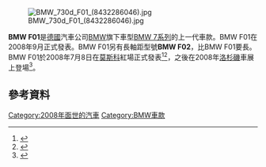 [[File:BMW_730d_F01_(8432286046).jpg|thumb]]

'''BMW F01'''是[[德國|德國]]汽車公司[[BMW|BMW]]旗下車型[[BMW_7系列|BMW 7系列]]的上一代車款。BMW F01在2008年9月正式發表。BMW F01另有長軸距型號'''BMW F02'''，比BMW F01要長{{convert|14|cm|in|1|abbr=on}}。BMW F01於2008年7月8日在[[莫斯科|莫斯科]]紅場正式發表<ref>{{cite web |author=Back to post |url=http://www.autoblog.com/2008/07/14/bmw-7-series-gets-ballsy-unveiling-in-russia/ |title=BMW 7 Series gets ballsy unveiling in Russia |publisher=Autoblog |date=2008-07-14 |accessdate=2009-04-12 |archive-date=2008-08-24 |archive-url=https://web.archive.org/web/20080824062254/http://www.autoblog.com/2008/07/14/bmw-7-series-gets-ballsy-unveiling-in-russia/ |dead-url=no }}</ref><ref>{{cite web|url=https://www.press.bmwgroup.com/pressclub/p/pcgl/pressDetail.html?title=bmw-presents-new-bmw-7-series-in-a-fascinating-installation-on-red-square-in-moscow&outputChannelId=6&id=T0012019EN&left_menu_item=node__7628|title=BMW presents new BMW 7 Series in a fascinating installation on Red Square in Moscow|publisher=BMW Group|date=2008-07-09|accessdate=2016-01-18|archive-date=2019-09-24|archive-url=https://web.archive.org/web/20190924154226/https://www.press.bmwgroup.com/global/article/detail/T0012019EN/bmw-presents-new-bmw-7-series-in-a-fascinating-installation-on-red-square-in-moscow|dead-url=no}}</ref>，之後在2008年[[洛杉磯|洛杉磯]]車展上登場<ref name="korzeniewski1">{{cite web |last=Korzeniewski |first=Jeremy |url=http://www.autoblog.com/2008/11/19/la-2008-twin-turbo-v8-slated-for-bmw-7-series?icid=sphere_blogsmith_inpage_autoblog |title=LA 2008: Twin-turbo V8 slated for BMW 7 Series |publisher=Autoblog.com |date=2008-11-19 |accessdate=2010-10-17 |archive-date=2011-05-23 |archive-url=https://web.archive.org/web/20110523090358/http://www.autoblog.com/2008/11/19/la-2008-twin-turbo-v8-slated-for-bmw-7-series?icid=sphere_blogsmith_inpage_autoblog |dead-url=no }}</ref>。

==參考資料==
{{reflist}}
{{BMW cars}}

[[Category:2008年面世的汽車|Category:2008年面世的汽車]]
[[Category:BMW車款|Category:BMW車款]]
